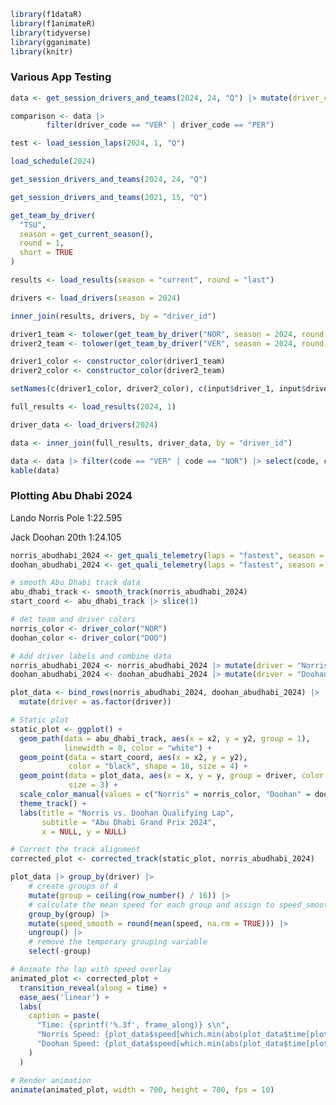 ```r
library(f1dataR)
library(f1animateR)
library(tidyverse)
library(gganimate)
library(knitr)
```

### Various App Testing 

```r
data <- get_session_drivers_and_teams(2024, 24, "Q") |> mutate(driver_code = abbreviation)
```

```r
comparison <- data |>
        filter(driver_code == "VER" | driver_code == "PER")
```

```r
test <- load_session_laps(2024, 1, "Q")
```

```r
load_schedule(2024)
```

```r
get_session_drivers_and_teams(2024, 24, "Q")
```

```r
get_session_drivers_and_teams(2021, 15, "Q")
```

```r
get_team_by_driver(
  "TSU",
  season = get_current_season(),
  round = 1,
  short = TRUE
)
```

```r
results <- load_results(season = "current", round = "last")

drivers <- load_drivers(season = 2024)
```

```r
inner_join(results, drivers, by = "driver_id")
```


```r
driver1_team <- tolower(get_team_by_driver("NOR", season = 2024, round = 1, short = TRUE))
driver2_team <- tolower(get_team_by_driver("VER", season = 2024, round = 1, short = TRUE))

driver1_color <- constructor_color(driver1_team)
driver2_color <- constructor_color(driver2_team)

setNames(c(driver1_color, driver2_color), c(input$driver_1, input$driver_2))
```

```r
full_results <- load_results(2024, 1)

driver_data <- load_drivers(2024)

data <- inner_join(full_results, driver_data, by = "driver_id")

data <- data |> filter(code == "VER" | code == "NOR") |> select(code, constructor_id, grid, position)
kable(data)
```


### Plotting Abu Dhabi 2024

Lando Norris Pole 1:22.595

Jack Doohan 20th 1:24.105

```r
norris_abudhabi_2024 <- get_quali_telemetry(laps = "fastest", season = 2024, round = 24, driver = "NOR", verbose = TRUE)
doohan_abudhabi_2024 <- get_quali_telemetry(laps = "fastest", season = 2024, round = 24, driver = "DOO", verbose = TRUE)
```

```r
# smooth Abu Dhabi track data
abu_dhabi_track <- smooth_track(norris_abudhabi_2024)
start_coord <- abu_dhabi_track |> slice(1)
```

```r
# det team and driver colors
norris_color <- driver_color("NOR")
doohan_color <- driver_color("DOO")
```

```r
# Add driver labels and combine data
norris_abudhabi_2024 <- norris_abudhabi_2024 |> mutate(driver = "Norris")
doohan_abudhabi_2024 <- doohan_abudhabi_2024 |> mutate(driver = "Doohan")
```

```r
plot_data <- bind_rows(norris_abudhabi_2024, doohan_abudhabi_2024) |> 
  mutate(driver = as.factor(driver))
```

```r
# Static plot
static_plot <- ggplot() +
  geom_path(data = abu_dhabi_track, aes(x = x2, y = y2, group = 1), 
            linewidth = 8, color = "white") +
  geom_point(data = start_coord, aes(x = x2, y = y2), 
             color = "black", shape = 18, size = 4) +
  geom_point(data = plot_data, aes(x = x, y = y, group = driver, color = driver), 
             size = 3) +
  scale_color_manual(values = c("Norris" = norris_color, "Doohan" = doohan_color)) +
  theme_track() +
  labs(title = "Norris vs. Doohan Qualifying Lap", 
       subtitle = "Abu Dhabi Grand Prix 2024", 
       x = NULL, y = NULL)
```

```r
# Correct the track alignment
corrected_plot <- corrected_track(static_plot, norris_abudhabi_2024)
```

```r
plot_data |> group_by(driver) |>
    # create groups of 4
    mutate(group = ceiling(row_number() / 16)) |>
    # calculate the mean speed for each group and assign to speed_smooth
    group_by(group) |>
    mutate(speed_smooth = round(mean(speed, na.rm = TRUE))) |>
    ungroup() |>
    # remove the temporary grouping variable
    select(-group)
```

```r
# Animate the lap with speed overlay
animated_plot <- corrected_plot +
  transition_reveal(along = time) +
  ease_aes('linear') +
  labs(
    caption = paste(
      "Time: {sprintf('%.3f', frame_along)} s\n",
      "Norris Speed: {plot_data$speed[which.min(abs(plot_data$time[plot_data$driver == 'Norris'] - frame_along))]} kph\n",
      "Doohan Speed: {plot_data$speed[which.min(abs(plot_data$time[plot_data$driver == 'Doohan'] - frame_along))]} kph"
    )
  )

# Render animation
animate(animated_plot, width = 700, height = 700, fps = 10)
```







